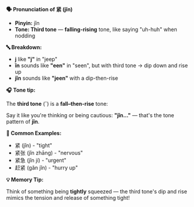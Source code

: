 **🗣️ Pronunciation of 紧 (jǐn)**

- **Pinyin:** jǐn
- **Tone: Third tone** — **falling-rising** tone, like saying "uh-huh" when nodding

**🔤 Breakdown:**

- **j** like **"j"** in "jeep"
- **ǐn** sounds like **"een"** in "seen", but with third tone → dip down and rise up
- **jǐn** sounds like **"jeen"** with a dip-then-rise

**🎧 Tone tip:**

The **third tone** (ˇ) is a **fall–then-rise** tone:

Say it like you're thinking or being cautious: **"jǐn..."** — that's the tone pattern of **jǐn**.

**📝 Common Examples:**

- 紧 (jǐn) - "tight"
- 紧张 (jǐn zhāng) - "nervous"
- 紧急 (jǐn jí) - "urgent"
- 赶紧 (gǎn jǐn) - "hurry up"

**💡 Memory Tip:**

Think of something being **tightly** squeezed — the third tone's dip and rise mimics the tension and
release of something tight!
